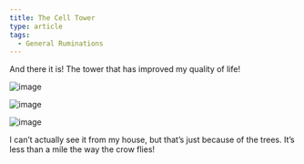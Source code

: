 ```yaml
---
title: The Cell Tower
type: article
tags:
  - General Ruminations
---
```


And there it is! The tower that has improved my quality of life!

![image](/images/uploads/celltower1.jpg)

![image](/images/uploads/celltower2.jpg)

![image](/images/uploads/celltower3.jpg)

I can’t actually see it from my house, but that’s just because of the trees. It’s less than a mile the way the crow flies!
